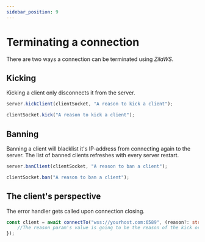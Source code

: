 ```yaml
---
sidebar_position: 9
---
```



# Terminating a connection
There are two ways a connection can be terminated using *ZilaWS*.

## Kicking

Kicking a client only disconnects it from the server.

```ts
server.kickClient(clientSocket, "A reason to kick a client");
```

<OR />

```ts
clientSocket.kick("A reason to kick a client");
```

## Banning

Banning a client will blacklist it's IP-address from connecting again to the server. The list of banned clients refreshes with every server restart.

```ts
server.banClient(clientSocket, "A reason to ban a client");
```

<OR />

```ts
clientSocket.ban("A reason to ban a client");
```

## The client's perspective
The error handler gets called upon connection closing.

```ts
const client = await connectTo("wss://yourhost.com:6589", (reason?: string) => {
    //The reason param's value is going to be the reason of the kick or the ban.
});
```